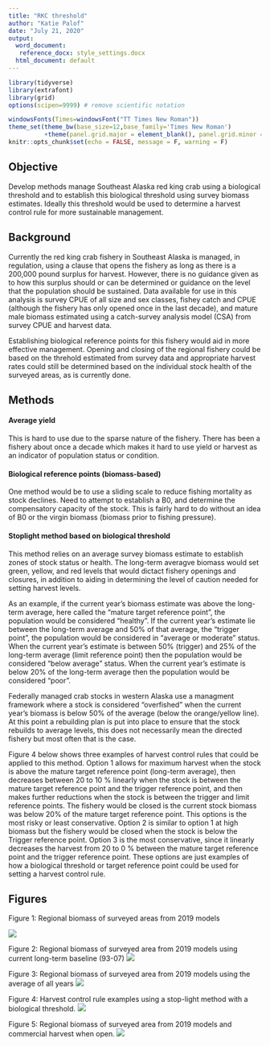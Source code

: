 ```yaml
---
title: "RKC threshold"
author: "Katie Palof"
date: "July 21, 2020"
output:
  word_document: 
   reference_docx: style_settings.docx
  html_document: default
---
```


```r
library(tidyverse)
library(extrafont)
library(grid)
options(scipen=9999) # remove scientific notation

windowsFonts(Times=windowsFont("TT Times New Roman"))
theme_set(theme_bw(base_size=12,base_family='Times New Roman')
          +theme(panel.grid.major = element_blank(), panel.grid.minor = element_blank()))
knitr::opts_chunk$set(echo = FALSE, message = F, warning = F)
```

## Objective
Develop methods manage Southeast Alaska red king crab using a biological threshold and to establish this biological threshold using survey biomass estimates.
Ideally this threshold would be used to determine a harvest control rule for more sustainable management.

## Background
Currently the red king crab fishery in Southeast Alaska is managed, in regulation, using a clause that opens the fishery as long as there is a 200,000 pound surplus for harvest.  However, there is no guidance given as to how this surplus should or can be determined or guidance on the level that the population should be sustained. 
Data available for use in this analysis is survey CPUE of all size and sex classes, fishey catch and CPUE (although the fishery has only opened once in the last decade), and mature male biomass estimated using a catch-survey analysis model (CSA) from survey CPUE and harvest data.  

Establishing biological reference points for this fishery would aid in more effective management. Opening and closing of the regional fishery could be based on the threhold estimated from survey data and appropriate harvest rates could still be determined based on the individual stock health of the surveyed areas, as is currently done.


## Methods

#### Average yield
This is hard to use due to the sparse nature of the fishery.  There has been a fishery about once a 
decade which makes it hard to use yield or harvest as an indicator of population status or condition.

#### Biological reference points (biomass-based)
One method would be to use a sliding scale to reduce fishing mortality as stock declines.
Need to attempt to establish a B0, and determine the compensatory capacity of the stock. This is fairly hard to do without an idea of B0 or the virgin biomass (biomass prior to fishing pressure).
    
#### Stoplight method based on biological threshold
This method relies on an average survey biomass estimate to establish zones of stock status or health. The long-term averagve biomass would set green, yellow, and red levels that would dictact fishery openings and closures, in addition to aiding in determining the level of caution needed for setting harvest levels. 

As an example, if the current year's biomass estimate was above the long-term average, here called the "mature target reference point", the population would be considered "healthy". If the current year's estimate lie between the long-term average and 50% of that average, the "trigger point", the population would be considered in "average or moderate" status. When the current year's estimate is between 50% (trigger) and 25% of the long-term average (limit reference point) then the population would be considered "below average" status. When the current year's estimate is below 20% of the long-term average then the population would be considered "poor". 

Federally managed crab stocks in western Alaska use a managment framework where a stock is considered "overfished" when the current year's biomass is below 50% of the average (below the orange/yellow line). At this point a rebuilding plan is put into place to ensure that the stock rebuilds to average levels, this does not necessarily mean the directed fishery but most often that is the case. 

Figure 4 below shows three examples of harvest control rules that could be applied to this method. Option 1 allows for maximum harvest when the stock is above the mature target reference point (long-term average), then decreases between 20 to 10 % linearly when the stock is between the mature target reference point and the trigger reference point, and then makes further reductions when the stock is between the trigger and limit reference points. The fishery would be closed is the current stock biomass was below 20% of the mature target reference point. This options is the most risky or least conservative. Option 2 is similar to option 1 at high biomass but the fishery would be closed when the stock is below the Trigger reference point. Option 3 is the most conservative, since it linearly decreases the harvest from 20 to 0 % between the mature target reference point and the trigger reference point. These options are just examples of how a biological threshold or target reference point could be used for setting a harvest control rule. 


## Figures

Figure 1: Regional biomass of surveyed areas from 2019 models

![](../figures/2019/MRregional_biomass2_2019.png)


Figure 2: Regional biomass of surveyed area from 2019 models using current long-term baseline (93-07)
![](../figures/regional_levels.png)

Figure 3: Regional biomass of surveyed area from 2019 models using the average of all years
![](../figures/regional_levels2_2019.png)

Figure 4: Harvest control rule examples using a stop-light method with a biological threshold.
![](../figures/harvest_control_rule_options.png)


Figure 5: Regional biomass of surveyed area from 2019 models and commercial harvest when open.
![](../figures/harvest_w_regional_levels1_2019.png)




